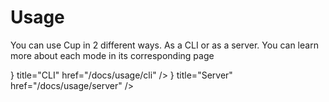 
# Usage

You can use Cup in 2 different ways. As a CLI or as a server. You can learn more about each mode in its corresponding page

<Cards>
    <Card icon={<IconTerminal />} title="CLI" href="/docs/usage/cli" />
    <Card icon={<IconServer />} title="Server" href="/docs/usage/server" />
</Cards>